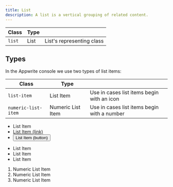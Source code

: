 ```yaml
---
title: List
description: A list is a vertical grouping of related content.
---
```


| Class            | Type    |                                                 |
| ---------------- | ------- | ----------------------------------------------- |
| `list`           | List    | List's representing class                       |

## Types

In the Appwrite console we use two types of list items:

| Class               | Type              |                                                     |
| ------------------- | ----------------- | --------------------------------------------------- |
| `list-item`         | List Item         | Use in cases list items begin with an icon          |
| `numeric-list-item` | Numeric List Item | Use in cases list items begin with a number         |

<Preview vertical >
  <ul class="list">
    <li class="list-item">
      <span class="icon-arrow-circle-right" aria-hidden="true"></span>
      <span class="text">List Item</span>
    </li>
    <li class="list-item">
      <span class="icon-arrow-circle-right" aria-hidden="true"></span>
      <a href="#" class="link">
        <span class="text">List Item (link)</span>
      </a>
    </li>
    <li class="list-item">
      <span class="icon-arrow-circle-right" aria-hidden="true"></span>
      <button class="link">
        <span class="text">List Item (button)</span>
      </button>
    </li>
  </ul>
  <ul class="list u-margin-block-start-40">
      <li class="list-item">
          <span class="icon-check" aria-hidden="true"></span>
          <span class="text">List Item</span>
      </li>
      <li class="list-item">
          <span class="icon-check" aria-hidden="true"></span>
          <span class="text">List Item</span>
      </li>
      <li class="list-item">
          <span class="icon-check" aria-hidden="true"></span>
          <span class="text">List Item</span>
      </li>
  </ul>
<ol class="numeric-list u-margin-block-start-40">
  <li class="numeric-list-item">
    <span class="text">
      Numeric List Item
    </span>
  </li>
  <li class="numeric-list-item">
    <span class="text">
      Numeric List Item
    </span>
  </li>
  <li class="numeric-list-item">
    <span class="text">Numeric List Item</span>
  </li>
</ol>

</Preview>
